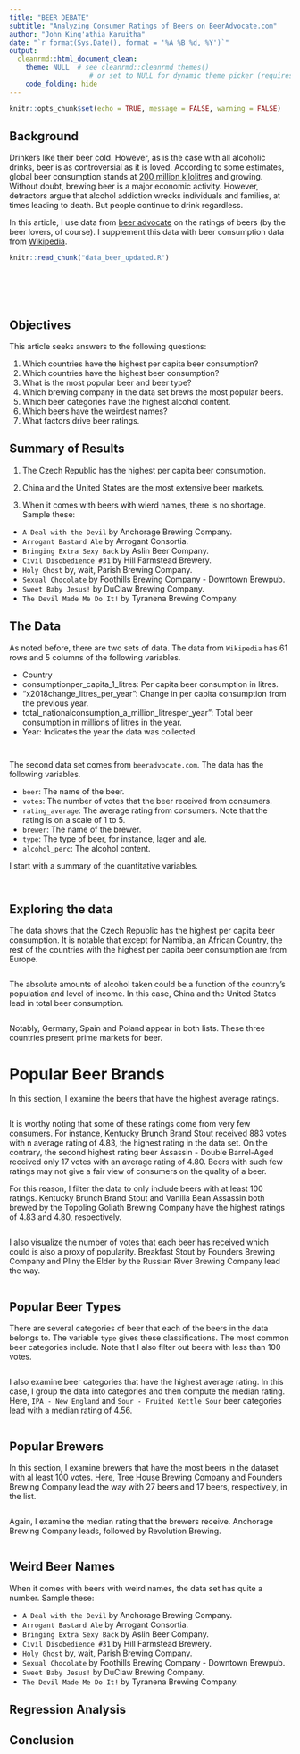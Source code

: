 ```yaml
---
title: "BEER DEBATE"
subtitle: "Analyzing Consumer Ratings of Beers on BeerAdvocate.com"
author: "John King'athia Karuitha"
date: "`r format(Sys.Date(), format = '%A %B %d, %Y')`"
output: 
  cleanrmd::html_document_clean:
    theme: NULL  # see cleanrmd::cleanrmd_themes()
                    # or set to NULL for dynamic theme picker (requires internet)
    code_folding: hide
---
```


```r
knitr::opts_chunk$set(echo = TRUE, message = FALSE, warning = FALSE)
```

## Background
Drinkers like their beer cold. However, as is the case with all alcoholic drinks, beer is as controversial as it is loved. According to some estimates, global beer consumption stands at [200 million kilolitres](https://www.beveragedaily.com/Article/2021/01/04/Asia-continues-to-dominate-global-beer-consumption-Kirin) and growing. Without doubt, brewing beer is a major economic activity. However, detractors argue that alcohol addiction wrecks individuals and families, at times leading to death. But people continue to drink regardless. 

In this article, I use data from [beer advocate](https://www.beeradvocate.com/) on the ratings of beers (by the beer lovers, of course). I supplement this data with beer consumption data from [Wikipedia](https://en.wikipedia.org/wiki/List_of_countries_by_beer_consumption_per_capita).

```r
knitr::read_chunk("data_beer_updated.R")
```

```r
```

```r
```

```r
```


```r
```

```r

```


## Objectives

This article seeks answers to the following questions:

1. Which countries have the highest per capita beer consumption?
2. Which countries have the highest beer consumption?
2. What is the most popular beer and beer type?
2. Which brewing company in the data set brews the most popular beers.
2. Which beer categories have the highest alcohol content. 
2. Which beers have the weirdest names?
3. What factors drive beer ratings.

## Summary of Results

1. The Czech Republic has the highest per capita beer consumption.

2. China and the United States are the most extensive beer markets.

3. When it comes with beers with wierd names, there is no shortage. Sample these:

- `A Deal with the Devil` by Anchorage Brewing Company.
- `Arrogant Bastard Ale` by Arrogant Consortia.
- `Bringing Extra Sexy Back` by Aslin Beer Company.
- `Civil Disobedience #31` by Hill Farmstead Brewery.
- `Holy Ghost` by, wait, Parish Brewing Company.
- `Sexual Chocolate` by Foothills Brewing Company - Downtown Brewpub.
- `Sweet Baby Jesus!` by DuClaw Brewing Company.
- `The Devil Made Me Do It!` by Tyranena Brewing Company.

## The Data

As noted before, there are two sets of data. The data from `Wikipedia` has 61 rows and 5 columns of the following variables. 

- Country
- consumptionper_capita_1_litres: Per capita beer consumption in litres.
- "x2018change_litres_per_year": Change in per capita consumption from the previous year.
- total_nationalconsumption_a_million_litresper_year": Total beer consumption in millions of litres in the year. 
- Year: Indicates the year the data was collected.

```r
```


```r
```

The second data set comes from `beeradvocate.com`. The data has the following variables. 

- `beer`: The name of the beer.
- `votes`: The number of votes that the beer received from consumers.
- `rating_average`: The average rating from consumers. Note that the rating is on a scale of 1 to 5.
- `brewer`: The name of the brewer.
- `type`: The type of beer, for instance, lager and ale.
- `alcohol_perc`: The alcohol content.

I start with a summary of the quantitative variables.

```r
```


```r
```

## Exploring the data

The data shows that the Czech Republic has the highest per capita beer consumption. It is notable that except for Namibia, an African Country, the rest of the countries with the highest per capita beer consumption are from Europe.

```r
```

The absolute amounts of alcohol taken could be a function of the country's population and level of income. In this case, China and the United States lead in total beer consumption.

```r
```

Notably, Germany, Spain and Poland appear in both lists. These three countries present prime markets for beer.


# Popular Beer Brands

In this section, I examine the beers that have the highest average ratings. 

```r
```


It is worthy noting that some of these ratings come from very few consumers. For instance, Kentucky Brunch Brand Stout received 883 votes with n average rating of 4.83, the highest rating in the data set. On the contrary, the second highest rating beer Assassin - Double Barrel-Aged received only 17 votes with an average rating of 4.80. Beers with such few ratings may not give a fair view of consumers on the quality of a beer. 

For this reason, I filter the data to only include beers with at least 100 ratings. Kentucky Brunch Brand Stout and Vanilla Bean Assassin both brewed by the Toppling Goliath Brewing Company have the highest ratings of 4.83 and 4.80, respectively. 

```r
```

I also visualize the number of votes that each beer has received which could is also a proxy of popularity. Breakfast Stout by Founders Brewing Company and Pliny the Elder by the Russian River Brewing Company lead the way.

```r
```

## Popular Beer Types

There are several categories of beer that each of the beers in the data belongs to. The variable `type` gives these classifications. The most common beer categories include. Note that I also filter out beers with less than 100 votes. 

```r
```

I also examine beer categories that have the highest average rating. In this case, I group the data into categories and then compute the median rating. Here, `IPA - New England` and `Sour - Fruited Kettle Sour` beer categories lead with a median rating of 4.56. 

```r
```

## Popular Brewers

In this section, I examine brewers that have the most beers in the dataset with al least 100 votes. Here, Tree House Brewing Company	and Founders Brewing Company lead the way with 27 beers and 17 beers, respectively, in the list. 

```r
```

Again, I examine the median rating that the brewers receive. Anchorage Brewing Company	leads, followed by Revolution Brewing.

```r
```

## Weird Beer Names

When it comes with beers with weird names, the data set has quite a number. Sample these:

- `A Deal with the Devil` by Anchorage Brewing Company.
- `Arrogant Bastard Ale` by Arrogant Consortia.
- `Bringing Extra Sexy Back` by Aslin Beer Company.
- `Civil Disobedience #31` by Hill Farmstead Brewery.
- `Holy Ghost` by, wait, Parish Brewing Company.
- `Sexual Chocolate` by Foothills Brewing Company - Downtown Brewpub.
- `Sweet Baby Jesus!` by DuClaw Brewing Company.
- `The Devil Made Me Do It!` by Tyranena Brewing Company.

## Regression Analysis


## Conclusion



